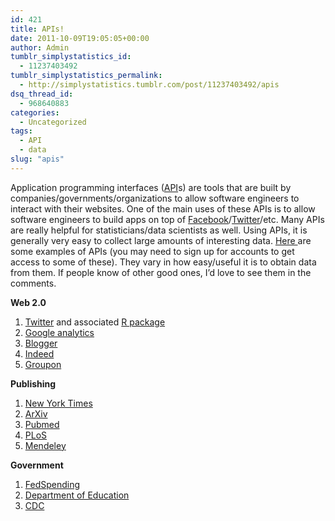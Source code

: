 ```yaml
---
id: 421
title: APIs!
date: 2011-10-09T19:05:05+00:00
author: Admin
tumblr_simplystatistics_id:
  - 11237403492
tumblr_simplystatistics_permalink:
  - http://simplystatistics.tumblr.com/post/11237403492/apis
dsq_thread_id:
  - 968640883
categories:
  - Uncategorized
tags:
  - API
  - data
slug: "apis"
---
```

Application programming interfaces (<a href="http://en.wikipedia.org/wiki/Application_programming_interface" target="_blank">API</a>s) are tools that are built by companies/governments/organizations to allow software engineers to interact with their websites. One of the main uses of these APIs is to allow software engineers to build apps on top of <a href="http://developers.facebook.com/" target="_blank">Facebook</a>/<a href="https://dev.twitter.com/" target="_blank">Twitter</a>/etc. Many APIs are really helpful for statisticians/data scientists as well. Using APIs, it is generally very easy to collect large amounts of interesting data. <a href="http://www.programmableweb.com/apis/directory" target="_blank">Here </a>are some examples of APIs (you may need to sign up for accounts to get access to some of these). They vary in how easy/useful it is to obtain data from them. If people know of other good ones, I&#8217;d love to see them in the comments. 

**Web 2.0**

  1. <a href="https://dev.twitter.com/docs/using-search" target="_blank">Twitter</a> and associated <a href="http://cran.r-project.org/web/packages/twitteR/" target="_blank">R package</a>
  2. <a href="http://code.google.com/apis/analytics/docs/gdata/home.html" target="_blank">Google analytics</a>
  3. <a href="http://code.google.com/apis/blogger/index.html" target="_blank">Blogger</a>
  4. <a href="http://www.indeed.com/jsp/apiinfo.jsp" target="_blank">Indeed</a>
  5. <a href="https://sites.google.com/site/grouponapiv2/api-resources/deals" target="_blank">Groupon</a>

**Publishing**

  1. <a href="http://developer.nytimes.com/docs" target="_blank">New York Times</a>
  2. <span><a href="http://arxiv.org/help/api/index" target="_blank">ArXiv</a></span>
  3. <a href="http://www.ncbi.nlm.nih.gov/books/NBK25500/" target="_blank">Pubmed</a>
  4. <a href="http://api.plos.org/" target="_blank">PLoS</a>
  5. <a href="http://dev.mendeley.com/" target="_blank">Mendeley</a>

**Government**

  1. <span><a href="http://www.fedspending.org/apidoc.php" target="_blank">FedSpending</a> </span>
  2. <span><a href="http://data.ed.gov/" target="_blank">Department of Education</a></span>
  3. <a href="http://tools.cdc.gov/register/" target="_blank">CDC</a>
